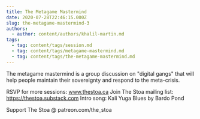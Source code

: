 ```yaml
---
title: The Metagame Mastermind
date: 2020-07-28T22:46:15.000Z
slug: the-metagame-mastermind-3
authors:
  - author: content/authors/khalil-martin.md
tags:
  - tag: content/tags/session.md
  - tag: content/tags/metagame-mastermind.md
  - tag: content/tags/the-metagame-mastermind.md
---
```


The metagame mastermind is a group discussion on "digital gangs" that will help people maintain their sovereignty and respond to the meta-crisis.

RSVP for more sessions: www.thestoa.ca
Join The Stoa mailing list: https://thestoa.substack.com
Intro song: Kali Yuga Blues by Bardo Pond

Support The Stoa @ patreon.com/the_stoa
